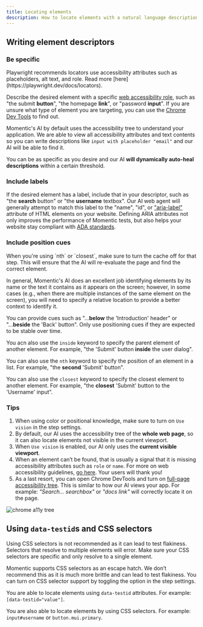 ```yaml
---
title: Locating elements
description: How to locate elements with a natural language description
---
```


## Writing element descriptors

### Be specific

<Tip>
  Playwright recommends locators use accessibility attributes such as
  placeholders, alt text, and role. Read more
  [here](https://playwright.dev/docs/locators).
</Tip>

Describe the desired element with a specific [web accessibility role](https://developer.mozilla.org/en-US/docs/Web/Accessibility/ARIA/Roles), such as "the submit **button**", "the homepage **link**", or "password **input**". If you are unsure what type of element you are targeting, you can use the [Chrome Dev Tools](https://developer.chrome.com/blog/full-accessibility-tree#full_accessibility_tree_in_devtools) to find out.

Momentic's AI by default uses the accessibility tree to understand your application. We are able to view all accessibility attributes and text contents so you can write descriptions like `input with placeholder "email"` and our AI will be able to find it.

You can be as specific as you desire and our AI **will dynamically auto-heal descriptions** within a certain threshold.

### Include labels

If the desired element has a label, include that in your descriptor, such as "the **search** button" or "the **username** textbox". Our AI web agent will generally attempt to match this label to the "name", "id", or ["aria-label"](https://developer.mozilla.org/en-US/docs/Web/Accessibility/ARIA/Attributes/aria-label) attribute of HTML elements on your website. Defining ARIA attributes not only improves the performance of Momentic tests, but also helps your website stay compliant with [ADA standards](https://www.access-board.gov/ada/).

### Include position cues

<Tip>
  When you're using `nth` or `closest`, make sure to turn the cache off for that
  step. This will ensure that the AI will re-evaluate the page and find the
  correct element.
</Tip>

In general, Momentic's AI does an excellent job identifying elements by its name or the text it contains as it appears on the screen; however, in some cases (e.g., when there are multiple instances of the same element on the screen), you will need to specify a relative location to provide a better context to identify it.

You can provide cues such as "...**below** the 'Introduction' header" or "...**beside** the 'Back' button". Only use positioning cues if they are expected to be stable over time.

You acn also use the `inside` keyword to specify the parent element of another element. For example, "the 'Submit' button **inside** the user dialog".

You can also use the `nth` keyword to specify the position of an element in a list. For example, "the **second** 'Submit' button".

You can also use the `closest` keyword to specify the closest element to another element. For example, "the **closest** 'Submit' button to the 'Username' input".

### Tips

1. When using color or positional knowledge, make sure to turn on `Use vision` in the step settings.
2. By default, our AI uses the accessibility tree of the **whole web page**, so it can also locate elements not visible in the current viewport.
3. When `Use vision` is enabled, our AI only uses the **current visible viewport**.
4. When an element can’t be found, that is usually a signal that it is missing accessibility attributes such as `role` or `name`. For more on web accessibility guidelines, [go here](https://www.w3.org/WAI/standards-guidelines/wcag/). Your users will thank you!
5. As a last resort, you can open Chrome DevTools and turn on [full-page accessibility tree](https://developer.chrome.com/docs/devtools/accessibility/reference#explore-tree). This is similar to how our AI views your app. For example: _"Search… searchbox"_ or _"docs link"_ will correctly locate it on the page.

![chrome a11y tree](/images/a11y-tree-chrome-devtools.png)

## Using `data-testid`s and CSS selectors

<Warning>
  Using CSS selectors is not recommended as it can lead to test flakiness.
</Warning>

<Info>
  Selectors that resolve to multiple elements will error. Make sure your CSS
  selectors are specific and only resolve to a single element.
</Info>

Momentic supports CSS selectors as an escape hatch. We don’t recommend this as it is much more brittle and can lead to test flakiness. You can turn on CSS selector support by toggling the option in the step settings.

You are able to locate elements using `data-testid` attributes. For example: `[data-testid="value"]`.

You are also able to locate elements by using CSS selectors. For example: `input#username` or `button.mui.primary`.
